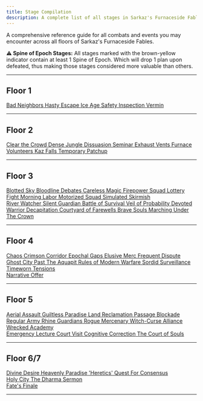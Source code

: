 ```yaml
---
title: Stage Compilation
description: A complete list of all stages in Sarkaz's Furnaceside Fables.
---
```


A comprehensive reference guide for all combats and events you may encounter across all floors of Sarkaz's Furnaceside Fables.

<div class="spine-epoch-disclaimer">
  <strong>⚠️ Spine of Epoch Stages:</strong> All stages marked with the brown-yellow indicator contain at least 1 Spine of Epoch. Which will drop 1 plan upon defeated, thus making those stages considered more valuable than others.
</div>

---

## Floor 1

<div class="stage-grid">
  <a href="/is5-sarkaz/stages/bad-neighbors" class="stage-card combat spine-epoch">
    <span class="stage-name">Bad Neighbors</span>
  </a>
  <a href="/is5-sarkaz/stages/hasty-escape" class="stage-card combat">
    <span class="stage-name">Hasty Escape</span>
  </a>
  <a href="/is5-sarkaz/stages/ice-age" class="stage-card combat">
    <span class="stage-name">Ice Age</span>
  </a>
  <a href="/is5-sarkaz/stages/safety-inspection" class="stage-card combat spine-epoch">
    <span class="stage-name">Safety Inspection</span>
  </a>
  <a href="/is5-sarkaz/stages/vermin" class="stage-card combat">
    <span class="stage-name">Vermin</span>
  </a>
</div>

---

## Floor 2
<div class="stage-grid">
  <a href="/is5-sarkaz/stages/clear-the-crowd" class="stage-card combat spine-epoch">
    <span class="stage-name">Clear the Crowd</span>
  </a>
  <a href="/is5-sarkaz/stages/dense-jungle" class="stage-card combat spine-epoch">
    <span class="stage-name">Dense Jungle</span>
  </a>
  <a href="/is5-sarkaz/stages/dissuasion-seminar" class="stage-card combat spine-epoch">
    <span class="stage-name">Dissuasion Seminar</span>
  </a>
  <a href="/is5-sarkaz/stages/exhaust-vents" class="stage-card combat spine-epoch">
    <span class="stage-name">Exhaust Vents</span>
  </a>
  <a href="/is5-sarkaz/stages/furnace-volunteers" class="stage-card combat spine-epoch">
    <span class="stage-name">Furnace Volunteers</span>
  </a>
  <a href="/is5-sarkaz/stages/kaz-falls" class="stage-card combat">
    <span class="stage-name">Kaz Falls</span>
  </a>
  <a href="/is5-sarkaz/stages/temporary-patchup" class="stage-card combat">
    <span class="stage-name">Temporary Patchup</span>
  </a>
</div>

---

## Floor 3

<div class="stage-grid">
  <a href="/is5-sarkaz/stages/blotted-sky" class="stage-card combat spine-epoch">
    <span class="stage-name">Blotted Sky</span>
  </a>
  <a href="/is5-sarkaz/stages/bloodline-debates" class="stage-card combat spine-epoch">
    <span class="stage-name">Bloodline Debates</span>
  </a>
  <a href="/is5-sarkaz/stages/careless-magic" class="stage-card combat">
    <span class="stage-name">Careless Magic</span>
  </a>
  <a href="/is5-sarkaz/stages/firepower-squad" class="stage-card combat">
    <span class="stage-name">Firepower Squad</span>
  </a>
  <a href="/is5-sarkaz/stages/lottery-fight" class="stage-card combat spine-epoch">
    <span class="stage-name">Lottery Fight</span>
  </a>
  <a href="/is5-sarkaz/stages/morning-labor" class="stage-card combat spine-epoch">
    <span class="stage-name">Morning Labor</span>
  </a>
  <a href="/is5-sarkaz/stages/motorized-squad" class="stage-card combat spine-epoch">
    <span class="stage-name">Motorized Squad</span>
  </a>
  <a href="/is5-sarkaz/stages/simulated-skirmish" class="stage-card combat spine-epoch">
    <span class="stage-name">Simulated Skirmish</span>
  </a>
</div>

<div class="stage-grid boss-grid">
  <a href="/is5-sarkaz/stages/river-watcher" class="stage-card boss">
    <span class="stage-name">River Watcher</span>
  </a>
  <a href="/is5-sarkaz/stages/silent-guardian" class="stage-card boss">
    <span class="stage-name">Silent Guardian</span>
  </a>
  <a href="/is5-sarkaz/stages/battle-of-survival" class="stage-card boss">
    <span class="stage-name">Battle of Survival</span>
  </a>
  <a href="/is5-sarkaz/stages/veil-of-probability" class="stage-card boss">
    <span class="stage-name">Veil of Probability</span>
  </a>
  <a href="/is5-sarkaz/stages/devoted-warrior" class="stage-card boss">
    <span class="stage-name">Devoted Warrior</span>
  </a>
  <a href="/is5-sarkaz/stages/decapitation" class="stage-card boss">
    <span class="stage-name">Decapitation</span>
  </a>
  <a href="/is5-sarkaz/stages/courtyard-of-farewells" class="stage-card boss">
    <span class="stage-name">Courtyard of Farewells</span>
  </a>
  <a href="/is5-sarkaz/stages/brave-souls-marching" class="stage-card boss">
    <span class="stage-name">Brave Souls Marching</span>
  </a>
  <a href="/is5-sarkaz/stages/under-the-crown" class="stage-card boss">
    <span class="stage-name">Under The Crown</span>
  </a>
</div>

---

## Floor 4
<div class="stage-grid">
  <a href="/is5-sarkaz/stages/chaos" class="stage-card combat">
    <span class="stage-name">Chaos</span>
  </a>
  <a href="/is5-sarkaz/stages/crimson-corridor" class="stage-card combat">
    <span class="stage-name">Crimson Corridor</span>
  </a>
  <a href="/is5-sarkaz/stages/epochal-gaps" class="stage-card combat spine-epoch">
    <span class="stage-name">Epochal Gaps</span>
  </a>
  <a href="/is5-sarkaz/stages/elusive-merc" class="stage-card combat">
    <span class="stage-name">Elusive Merc</span>
  </a>
  <a href="/is5-sarkaz/stages/frequent-dispute" class="stage-card combat spine-epoch">
    <span class="stage-name">Frequent Dispute</span>
  </a>
  <a href="/is5-sarkaz/stages/ghost-city" class="stage-card combat">
    <span class="stage-name">Ghost City</span>
  </a>
  <a href="/is5-sarkaz/stages/past-the-aquapit" class="stage-card combat spine-epoch">
    <span class="stage-name">Past The Aquapit</span>
  </a>
  <a href="/is5-sarkaz/stages/rules-of-modern-warfare" class="stage-card combat">
    <span class="stage-name">Rules of Modern Warfare</span>
  </a>
  <a href="/is5-sarkaz/stages/sordid-surveillance" class="stage-card combat spine-epoch">
    <span class="stage-name">Sordid Surveillance</span>
  </a>
  <a href="/is5-sarkaz/stages/timeworn-tensions" class="stage-card combat spine-epoch">
    <span class="stage-name">Timeworn Tensions</span>
  </a>
</div>


<div class="stage-grid narrative-offer-grid">
  <a href="/is5-sarkaz/stages/narrative-offer" class="stage-card combat">
    <span class="stage-name">Narrative Offer</span>
  </a>
</div>

---

## Floor 5
<div class="stage-grid">
  <a href="/is5-sarkaz/stages/aerial-assault" class="stage-card combat">
    <span class="stage-name">Aerial Assault</span>
  </a>
  <a href="/is5-sarkaz/stages/guiltless-paradise" class="stage-card combat">
    <span class="stage-name">Guiltless Paradise</span>
  </a>
  <a href="/is5-sarkaz/stages/land-reclamation" class="stage-card combat">
    <span class="stage-name">Land Reclamation</span>
  </a>
  <a href="/is5-sarkaz/stages/passage-blockade" class="stage-card combat spine-epoch">
    <span class="stage-name">Passage Blockade</span>
  </a>
  <a href="/is5-sarkaz/stages/regular-army" class="stage-card combat">
    <span class="stage-name">Regular Army</span>
  </a>
  <a href="/is5-sarkaz/stages/rhine-guardians" class="stage-card combat">
    <span class="stage-name">Rhine Guardians</span>
  </a>
  <a href="/is5-sarkaz/stages/rogue-mercenary" class="stage-card combat">
    <span class="stage-name">Rogue Mercenary</span>
  </a>
  <a href="/is5-sarkaz/stages/witch-curse-alliance" class="stage-card combat">
    <span class="stage-name">Witch-Curse Alliance</span>
  </a>
  <a href="/is5-sarkaz/stages/wrecked-academy" class="stage-card combat spine-epoch">
    <span class="stage-name">Wrecked Academy</span>
  </a>
</div>

<div class="stage-grid f5-boss-grid">
  <a href="/is5-sarkaz/stages/emergency-lecture" class="stage-card f5-boss">
    <span class="stage-name">Emergency Lecture</span>
  </a>
  <a href="/is5-sarkaz/stages/court-visit" class="stage-card f5-boss">
    <span class="stage-name">Court Visit</span>
  </a>
  <a href="/is5-sarkaz/stages/cognitive-correction" class="stage-card f5-boss">
    <span class="stage-name">Cognitive Correction</span>
  </a>
  <a href="/is5-sarkaz/stages/the-court-of-souls" class="stage-card f5-boss">
    <span class="stage-name">The Court of Souls</span>
  </a>
</div>

---

## Floor 6/7

<div class="stage-grid combat">
  <a href="/is5-sarkaz/stages/divine-desire" class="stage-card combat">
    <span class="stage-name">Divine Desire</span>
  </a>
  <a href="/is5-sarkaz/stages/heavenly-paradise" class="stage-card combat">
    <span class="stage-name">Heavenly Paradise</span>
  </a>
  <a href="/is5-sarkaz/stages/heretics" class="stage-card combat">
    <span class="stage-name">'Heretics'</span>
  </a>
  <a href="/is5-sarkaz/stages/quest-for-consensus" class="stage-card combat">
    <span class="stage-name">Quest For Consensus</span>
  </a>
</div>

<div class="stage-grid f5-boss-grid">
  <a href="/is5-sarkaz/stages/holy-city" class="stage-card f5-boss">
    <span class="stage-name">Holy City</span>
  </a>
  <a href="/is5-sarkaz/stages/the-dharma-sermon" class="stage-card f5-boss">
    <span class="stage-name">The Dharma Sermon</span>
  </a>
</div>

<div class="stage-grid fates-finale-grid">
  <a href="/is5-sarkaz/stages/fates-finale" class="stage-card fates-finale">
    <span class="stage-name">Fate's Finale</span>
  </a>
</div>

---